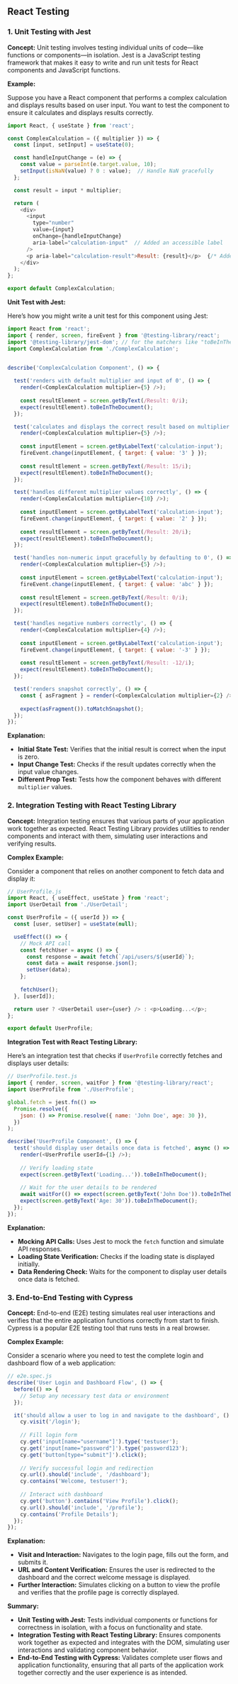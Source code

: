 ## React Testing 

### 1. Unit Testing with Jest

**Concept:**
Unit testing involves testing individual units of code—like functions or components—in isolation. Jest is a JavaScript testing framework that makes it easy to write and run unit tests for React components and JavaScript functions.

**Example:**

Suppose you have a React component that performs a complex calculation and displays results based on user input. You want to test the component to ensure it calculates and displays results correctly.

```javascript
import React, { useState } from 'react';

const ComplexCalculation = ({ multiplier }) => {
  const [input, setInput] = useState(0);

  const handleInputChange = (e) => {
    const value = parseInt(e.target.value, 10);
    setInput(isNaN(value) ? 0 : value);  // Handle NaN gracefully
  };

  const result = input * multiplier;

  return (
    <div>
      <input
        type="number"
        value={input}
        onChange={handleInputChange}
        aria-label="calculation-input"  // Added an accessible label
      />
      <p aria-label="calculation-result">Result: {result}</p>  {/* Added aria label for accessibility */}
    </div>
  );
};

export default ComplexCalculation;

```

**Unit Test with Jest:**

Here’s how you might write a unit test for this component using Jest:

```javascript
import React from 'react';
import { render, screen, fireEvent } from '@testing-library/react';
import '@testing-library/jest-dom'; // for the matchers like "toBeInTheDocument"
import ComplexCalculation from './ComplexCalculation';


describe('ComplexCalculation Component', () => {
  
  test('renders with default multiplier and input of 0', () => {
    render(<ComplexCalculation multiplier={5} />);
    
    const resultElement = screen.getByText(/Result: 0/i);
    expect(resultElement).toBeInTheDocument();
  });

  test('calculates and displays the correct result based on multiplier and input', () => {
    render(<ComplexCalculation multiplier={5} />);
    
    const inputElement = screen.getByLabelText('calculation-input');
    fireEvent.change(inputElement, { target: { value: '3' } });
    
    const resultElement = screen.getByText(/Result: 15/i);
    expect(resultElement).toBeInTheDocument();
  });

  test('handles different multiplier values correctly', () => {
    render(<ComplexCalculation multiplier={10} />);
    
    const inputElement = screen.getByLabelText('calculation-input');
    fireEvent.change(inputElement, { target: { value: '2' } });
    
    const resultElement = screen.getByText(/Result: 20/i);
    expect(resultElement).toBeInTheDocument();
  });

  test('handles non-numeric input gracefully by defaulting to 0', () => {
    render(<ComplexCalculation multiplier={5} />);
    
    const inputElement = screen.getByLabelText('calculation-input');
    fireEvent.change(inputElement, { target: { value: 'abc' } });
    
    const resultElement = screen.getByText(/Result: 0/i);
    expect(resultElement).toBeInTheDocument();
  });

  test('handles negative numbers correctly', () => {
    render(<ComplexCalculation multiplier={4} />);
    
    const inputElement = screen.getByLabelText('calculation-input');
    fireEvent.change(inputElement, { target: { value: '-3' } });
    
    const resultElement = screen.getByText(/Result: -12/i); 
    expect(resultElement).toBeInTheDocument();
  });

  test('renders snapshot correctly', () => {
    const { asFragment } = render(<ComplexCalculation multiplier={2} />);
    
    expect(asFragment()).toMatchSnapshot();
  });
});

```

**Explanation:**
- **Initial State Test:** Verifies that the initial result is correct when the input is zero.
- **Input Change Test:** Checks if the result updates correctly when the input value changes.
- **Different Prop Test:** Tests how the component behaves with different `multiplier` values.

### 2. Integration Testing with React Testing Library

**Concept:**
Integration testing ensures that various parts of your application work together as expected. React Testing Library provides utilities to render components and interact with them, simulating user interactions and verifying results.

**Complex Example:**

Consider a component that relies on another component to fetch data and display it:

```javascript
// UserProfile.js
import React, { useEffect, useState } from 'react';
import UserDetail from './UserDetail';

const UserProfile = ({ userId }) => {
  const [user, setUser] = useState(null);

  useEffect(() => {
    // Mock API call
    const fetchUser = async () => {
      const response = await fetch(`/api/users/${userId}`);
      const data = await response.json();
      setUser(data);
    };
    
    fetchUser();
  }, [userId]);

  return user ? <UserDetail user={user} /> : <p>Loading...</p>;
};

export default UserProfile;
```

**Integration Test with React Testing Library:**

Here’s an integration test that checks if `UserProfile` correctly fetches and displays user details:

```javascript
// UserProfile.test.js
import { render, screen, waitFor } from '@testing-library/react';
import UserProfile from './UserProfile';

global.fetch = jest.fn(() =>
  Promise.resolve({
    json: () => Promise.resolve({ name: 'John Doe', age: 30 }),
  })
);

describe('UserProfile Component', () => {
  test('should display user details once data is fetched', async () => {
    render(<UserProfile userId={1} />);
    
    // Verify loading state
    expect(screen.getByText('Loading...')).toBeInTheDocument();
    
    // Wait for the user details to be rendered
    await waitFor(() => expect(screen.getByText('John Doe')).toBeInTheDocument());
    expect(screen.getByText('Age: 30')).toBeInTheDocument();
  });
});
```

**Explanation:**
- **Mocking API Calls:** Uses Jest to mock the `fetch` function and simulate API responses.
- **Loading State Verification:** Checks if the loading state is displayed initially.
- **Data Rendering Check:** Waits for the component to display user details once data is fetched.

### 3. End-to-End Testing with Cypress

**Concept:**
End-to-end (E2E) testing simulates real user interactions and verifies that the entire application functions correctly from start to finish. Cypress is a popular E2E testing tool that runs tests in a real browser.

**Complex Example:**

Consider a scenario where you need to test the complete login and dashboard flow of a web application:

```javascript
// e2e.spec.js
describe('User Login and Dashboard Flow', () => {
  before(() => {
    // Setup any necessary test data or environment
  });

  it('should allow a user to log in and navigate to the dashboard', () => {
    cy.visit('/login');
    
    // Fill login form
    cy.get('input[name="username"]').type('testuser');
    cy.get('input[name="password"]').type('password123');
    cy.get('button[type="submit"]').click();
    
    // Verify successful login and redirection
    cy.url().should('include', '/dashboard');
    cy.contains('Welcome, testuser!');
    
    // Interact with dashboard
    cy.get('button').contains('View Profile').click();
    cy.url().should('include', '/profile');
    cy.contains('Profile Details');
  });
});
```

**Explanation:**
- **Visit and Interaction:** Navigates to the login page, fills out the form, and submits it.
- **URL and Content Verification:** Ensures the user is redirected to the dashboard and the correct welcome message is displayed.
- **Further Interaction:** Simulates clicking on a button to view the profile and verifies that the profile page is correctly displayed.

**Summary:**

- **Unit Testing with Jest:** Tests individual components or functions for correctness in isolation, with a focus on functionality and state.
- **Integration Testing with React Testing Library:** Ensures components work together as expected and integrates with the DOM, simulating user interactions and validating component behavior.
- **End-to-End Testing with Cypress:** Validates complete user flows and application functionality, ensuring that all parts of the application work together correctly and the user experience is as intended.
